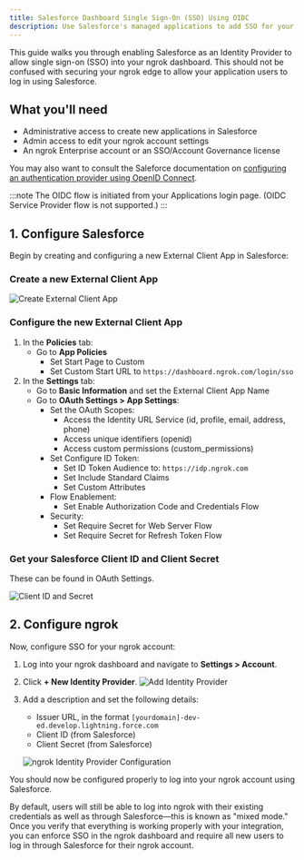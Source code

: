 ```yaml
---
title: Salesforce Dashboard Single Sign-On (SSO) Using OIDC
description: Use Salesforce's managed applications to add SSO for your ngrok dashboard using the OIDC integration
---
```


This guide walks you through enabling Salesforce as an Identity Provider to allow single sign-on (SSO) into your ngrok dashboard.
This should not be confused with securing your ngrok edge to allow your application users to log in using Salesforce.

## What you'll need

- Administrative access to create new applications in Salesforce
- Admin access to edit your ngrok account settings
- An ngrok Enterprise account or an SSO/Account Governance license

You may also want to consult the Saleforce documentation on [configuring an authentication provider using OpenID Connect](https://help.salesforce.com/s/articleView?id=xcloud.sso_provider_openid_connect.htm&type=5).

:::note
The OIDC flow is initiated from your Applications login page.
(OIDC Service Provider flow is not supported.)
:::

## 1. Configure Salesforce

Begin by creating and configuring a new External Client App in Salesforce:

### Create a new External Client App

![Create External Client App](img/external_client_create.png)

### Configure the new External Client App

1.  In the **Policies** tab:
    - Go to **App Policies**
      - Set Start Page to Custom
      - Set Custom Start URL to `https://dashboard.ngrok.com/login/sso`
2.  In the **Settings** tab:
    - Go to **Basic Information** and set the External Client App Name
    - Go to **OAuth Settings > App Settings**:
      - Set the OAuth Scopes:
        - Access the Identity URL Service (id, profile, email, address, phone)
        - Access unique identifiers (openid)
        - Access custom permissions (custom_permissions)
      - Set Configure ID Token:
        - Set ID Token Audience to: `https://idp.ngrok.com`
        - Set Include Standard Claims
        - Set Custom Attributes
      - Flow Enablement:
        - Set Enable Authorization Code and Credentials Flow
      - Security:
        - Set Require Secret for Web Server Flow
        - Set Require Secret for Refresh Token Flow

### Get your Salesforce Client ID and Client Secret

These can be found in OAuth Settings.

![Client ID and Secret](img/keyandsecret.png)

## 2. Configure ngrok

Now, configure SSO for your ngrok account:

1. Log into your ngrok dashboard and navigate to **Settings > Account**.
2. Click **+ New Identity Provider**.
   ![Add Identity Provider](img/new_oidc_provider.png)
3. Add a description and set the following details:

   - Issuer URL, in the format `[yourdomain]-dev-ed.develop.lightning.force.com`
   - Client ID (from Salesforce)
   - Client Secret (from Salesforce)

   ![ngrok Identity Provider Configuration](img/oidc_settings_dash.png)

You should now be configured properly to log into your ngrok account using Salesforce.

By default, users will still be able to log into ngrok with their existing credentials as well as through Salesforce—this is known as "mixed mode."
Once you verify that everything is working properly with your integration, you can enforce SSO in the ngrok dashboard and require all new users to log in through Salesforce for their ngrok account.
